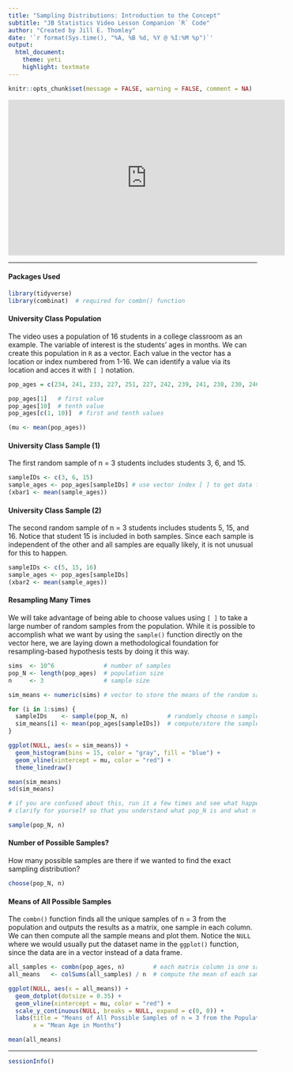 ```yaml
---
title: "Sampling Distributions: Introduction to the Concept"
subtitle: "JB Statistics Video Lesson Companion `R` Code"
author: "Created by Jill E. Thomley"
date: '`r format(Sys.time(), "%A, %B %d, %Y @ %I:%M %p")`'
output: 
  html_document: 
    theme: yeti
    highlight: textmate
---
```


```r
knitr::opts_chunk$set(message = FALSE, warning = FALSE, comment = NA)
```

<iframe width="560" height="315" src="https://www.youtube.com/embed/Zbw-YvELsaM" frameborder="0" allow="accelerometer; autoplay; encrypted-media; gyroscope; picture-in-picture" allowfullscreen></iframe>

***
#### Packages Used

```r
library(tidyverse)
library(combinat)  # required for combn() function
```

#### University Class Population

The video uses a population of 16 students in a college classroom as an example. The variable of interest is the students' ages in months. We can create this population in `R` as a vector. Each value in the vector has a location or index numbered from 1-16. We can identify a value via its location and acces it with `[ ]` notation.

```r
pop_ages = c(234, 241, 233, 227, 251, 227, 242, 239, 241, 238, 230, 246, 231, 243, 238, 276)

pop_ages[1]   # first value
pop_ages[10]  # tenth value
pop_ages[c(1, 10)]  # first and tenth values

(mu <- mean(pop_ages))
```

#### University Class Sample (1)

The first random sample of n = 3 students includes students 3, 6, and 15.

```r
sampleIDs <- c(3, 6, 15)
sample_ages <- pop_ages[sampleIDs] # use vector index [ ] to get data for sampled students
(xbar1 <- mean(sample_ages))
```

#### University Class Sample (2)

The second random sample of n = 3 students includes students 5, 15, and 16. Notice that student 15 is included in both samples. Since each sample is independent of the other and all samples are equally likely, it is not unusual for this to happen.

```r
sampleIDs <- c(5, 15, 16)
sample_ages <- pop_ages[sampleIDs]
(xbar2 <- mean(sample_ages))
```

#### Resampling Many Times

We will take advantage of being able to choose values using `[ ]` to take a large number of random samples from the population. While it is possible to accomplish what we want by using the `sample()` function directly on the vector here, we are laying down a methodological foundation for resampling-based hypothesis tests by doing it this way.

```r
sims  <- 10^6              # number of samples
pop_N <- length(pop_ages)  # population size
n     <- 3                 # sample size

sim_means <- numeric(sims) # vector to store the means of the random samples

for (i in 1:sims) {
  sampleIDs    <- sample(pop_N, n)           # randomly choose n sample IDs
  sim_means[i] <- mean(pop_ages[sampleIDs])  # compute/store the sample mean
}

ggplot(NULL, aes(x = sim_means)) +
  geom_histogram(bins = 15, color = "gray", fill = "blue") +
  geom_vline(xintercept = mu, color = "red") +
  theme_linedraw()

mean(sim_means)
sd(sim_means)

# if you are confused about this, run it a few times and see what happens
# clarify for yourself so that you understand what pop_N is and what n is

sample(pop_N, n)
```

#### Number of Possible Samples?

How many possible samples are there if we wanted to find the exact sampling distribution?

```r
choose(pop_N, n)
```

#### Means of All Possible Samples

The `combn()` function finds all the unique samples of n = 3 from the population and outputs the results as a matrix, one sample in each column. We can then compute all the sample means and plot them. Notice the `NULL` where we would usually put the dataset name in the `ggplot()` function, since the data are in a vector instead of a data frame. 

```r
all_samples <- combn(pop_ages, n)        # each matrix column is one sample
all_means   <- colSums(all_samples) / n  # compute the mean of each sample

ggplot(NULL, aes(x = all_means)) +
  geom_dotplot(dotsize = 0.35) +
  geom_vline(xintercept = mu, color = "red") +
  scale_y_continuous(NULL, breaks = NULL, expand = c(0, 0)) +
  labs(title = "Means of All Possible Samples of n = 3 from the Population of Class Ages",
       x = "Mean Age in Months")

mean(all_means)
```

***
```r
sessionInfo()
```
